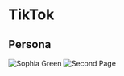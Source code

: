 # TikTok
## Persona
![Sophia Green](assets/tiktok/persona1.PNG) 
![Second Page](assets/tiktok/copyofvenndiagramtemplate.png) 
